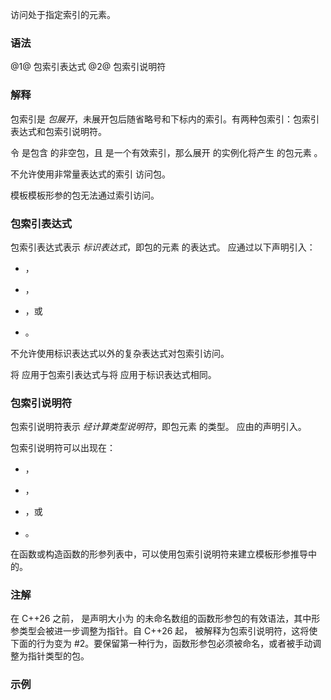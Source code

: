{{title|包索引 {{mark since c++26}}}}
{{cpp/language/declarations/expressions/templates/navbar}}

访问处于指定索引的{{rlp|pack|包}}元素。

===语法===
{{sdsc begin}}
{{sdsc|num=1|{{spar|标识表达式}} {{ttb|...[}} {{spar|表达式}} {{ttb|]}}}}
{{sdsc|num=2|{{spar|typedef 名}} {{ttb|...[}} {{spar|表达式}} {{ttb|]}}}}
{{sdsc end}}

@1@ 包索引表达式
@2@ 包索引说明符

{{par begin}}
{{par|{{spar|typedef 名}}|指名包名的[[cpp/language/identifiers|标识符]]或者[[cpp/language/templates#模板标识|简单模板标识]]}}
{{par|{{spar|标识表达式}}|指名包名的[[cpp/language/expressions#基本表达式|标识表达式]]}}
{{par|{{spar|表达式}}| {{c/core|std::size_t}} 类型的{{rlp|constant expression#经转换的常量表达式|经转换常量表达式}} {{c|I}}，{{c|I}} 在形参包 {{c|P}} 的范围 {{range plain|0|sizeof...(P)}} 内作为指示展开包的索引}}
{{par end}}

===解释===
包索引是 ''包展开''，未展开包后随省略号和下标内的索引。有两种包索引：包索引表达式和包索引说明符。

令 {{tt|P}} 是包含 {{tt|P{{sub|0}}, P{{sub|1}}, ..., P{{sub|n-1}}}} 的非空包，且 {{tt|I}} 是一个有效索引，那么展开 {{tt|P...[I]}} 的实例化将产生 {{tt|P}} 的包元素 {{tt|P{{sub|I}}}}。

不允许使用非常量表达式的索引 {{tt|I}} 访问包。
{{source|1=
int runtime_idx();

void bar(auto... args)
{
    auto a = args...[0];
    const int n = 1;
    auto b = args...[n];
    int m = 2;
    auto c = args...[m]; // 错误：m 不是常量表达式
    auto d = args...[runtime_idx()]; // 错误：'runtime_idx()' 不是常量表达式
}
}}

模板模板形参的包无法通过索引访问。
{{source|1=
template &lt;template &lt;typename...&gt; typename... Temps&gt;
using A = Temps...[0]&lt;&gt;; // 错误： 'Temp' 是模板模板形参包

template &lt;template &lt;typename...&gt; typename... Temps&gt;
using B = Temps&lt;&gt;...[0]; // 错误：'Temps&lt;&gt;' 不表示包名，即使它是简单模板标识
}}

===包索引表达式===
{{sdsc begin}}
{{sdsc|{{spar|标识表达式}} {{ttb|...[}} {{spar|表达式}} {{ttb|]}}}}
{{sdsc end}}

包索引表达式表示 ''标识表达式''，即包的元素 {{tt|P{{sub|I}}}} 的表达式。{{spar|标识表达式}} 应通过以下声明引入：
* {{rlp|pack|非类型模板形参包}}，
* {{rlp|pack|函数形参包}}，
* {{rlp|lambda#捕获|lambda 初始化捕获包}}，或
* {{rlp|structured_binding|结构化绑定包}}。

{{source|1=
template &lt;std::size_t I, typename... Ts&gt;
constexpr auto element_at(Ts... args)
{
    // 'args' 在函数形参包声明中引入
    return args...[I];
}

static_assert(element_at&lt;0&gt;(3, 5, 9) == 3);
static_assert(element_at&lt;2&gt;(3, 5, 9) == 9);
static_assert(element_at&lt;3&gt;(3, 5, 9) == 4); // 错误：超出范围
static_assert(element_at&lt;0&gt;() == 1); // 错误：超出范围，空包

template &lt;std::size_t I, typename Tup&gt;
constexpr auto structured_binding_element_at(Tup tup)
{
    auto [...elems] = tup;
    // 'elems' 在结构化绑定包的声明中引入
    return elems...[I];
}

struct A { bool a; int b; };

static_assert(structured_binding_element_at&lt;0&gt;(A {true, 4}) == true);
static_assert(structured_binding_element_at&lt;1&gt;(A {true, 4}) == 4);

// 'Vals' 在非类型模板形参包声明中引入
template &lt;std::size_t I, std::size_t... Vals&gt;
constexpr std::size_t double_at = Vals...[I] * 2; // OK

template &lt;std::size_t I, typename... Args&gt;
constexpr auto foo(Args... args)
{
    return [...members = args](Args...[I] op)
    {
        // 'members' 在 lambda 初始化捕获包中引入
        return members...[I] + op;
    };
}

static_assert(foo&lt;0&gt;(4, "Hello", true)(5) == 9);
static_assert(foo&lt;1&gt;(3, std::string("C++"))("26") == "C++26");
}}

不允许使用标识表达式以外的复杂表达式对包索引访问。
{{source|1=
template &lt;std::size_t I, auto... Vals&gt;
constexpr auto identity_at = (Vals)...[I]; // 错误
// 使用 'Vals...[I]' 代替

template &lt;std::size_t I, std::size_t... Vals&gt;
constexpr std::size_t triple_at = (Vals * 3)...[I]; // 错误
// 使用 'Vals...[I] * 3' 代替

template &lt;std::size_t I, typename... Args&gt;
constexpr decltype(auto) get(Args&amp;&amp;... args) noexcept
{
    return std::forward&lt;Args&gt;(args)...[I]; // 错误
    // 使用 'std::forward&lt;Args...[I]&gt;(args...[I])' 代替
}
}}

将 {{rlpt|decltype}} 应用于包索引表达式与将 {{rlpt|decltype}} 应用于标识表达式相同。

{{source|1=
void f() 
{
    [](auto... args)
    {
        using T0 = decltype(args...[0]);   // 'T0' 是 'double'
        using T1 = decltype((args...[0])); // 'T1' 是 'double&amp;'
    }(3.14);
}
}}

===包索引说明符===
{{sdsc begin}}
{{sdsc|{{spar|typedef 名}} {{ttb|...[}} {{spar|表达式}} {{ttb|]}}}}
{{sdsc end}}

包索引说明符表示 ''经计算类型说明符''，即包元素 {{tt|P{{sub|I}}}} 的类型。{{spar|typedef 名}} 应由{{rlp|pack|类型模板形参包}}的声明引入。

{{source|1=
template &lt;typename... Ts&gt;
using last_type_t = Ts...[sizeof...(Ts) - 1];

static_assert(std::is_same_v&lt;last_type_t&lt;&gt;, int&gt;); // 错误：超出范围
static_assert(std::is_same_v&lt;last_type_t&lt;int&gt;, int&gt;);
static_assert(std::is_same_v&lt;last_type_t&lt;bool, char&gt;, char&gt;);
static_assert(std::is_same_v&lt;last_type_t&lt;float, int, bool*&gt;, bool*&gt;);
}}

包索引说明符可以出现在：
* {{rlp|declarations#说明符|简单类型说明符}}，
* {{rlp|derived class|基类说明符}}，
* {{rlp|identifiers#有限定标识|嵌套名说明符}}，或
* {{rlp|identifiers#无限定标识|显式析构函数调用中的类型}}。

在函数或构造函数的形参列表中，可以使用包索引说明符来建立模板形参推导中的{{rlps|template argument deduction#不推导语境}}。

{{source|1=
template &lt;typename...&gt;
struct type_seq {};

template &lt;typename... Ts&gt;
auto f(Ts...[0] arg, type_seq&lt;Ts...&gt;)
{
    return arg;
}

// OK："Hello" 被隐式转换到 'std::string_view'
std::same_as&lt;std::string_view&gt; auto a = f("Hello", type_seq&lt;std::string_view&gt;{});

// 错误："Ok" 不能转换为 to 'int'
std::same_as&lt;int&gt; auto b = f("Ok", type_seq&lt;int, const char*&gt;{});
}}

===注解===
在 C++26 之前，{{c|Ts...[N]}} 是声明大小为 {{c|N}} 的未命名数组的函数形参包的有效语法，其中形参类型会被进一步调整为指针。自 C++26 起，{{c|Ts...[1]}} 被解释为包索引说明符，这将使下面的行为变为 #2。要保留第一种行为，函数形参包必须被命名，或者被手动调整为指针类型的包。

{{source|1=
template &lt;typename... Ts&gt;
void f(Ts... [1]);

template &lt;typename... Ts&gt;
void g(Ts... args[1]);
 
template &lt;typename... Ts&gt;
void h(Ts*...); // 更清晰但更加容忍： Ts... 能含有 cv void 或函数类型

void foo() 
{
    f&lt;char, bool&gt;(nullptr, nullptr);
    // 行为 #1（C++26 前） 
    //  调用 void 'f&lt;char, bool&gt;(char[1], bool[1])'（即 'f&lt;char, bool&gt;(char[1], bool[1])'）
    // 行为 #2（C++26 起）
    //  错误：试图调用 'void f&lt;char, bool&gt;(bool)'
    //  但提供了 2 个实参，应为 1

    g&lt;char, bool&gt;(nullptr, nullptr);
    // 调用 'g&lt;char, bool&gt;(char*, bool*)'（即 'g&lt;char, bool&gt;(char[1], bool[1])'）
 
    h&lt;char, bool&gt;(nullptr, nullptr);
    // 调用 'h&lt;char, bool&gt;(char*, bool*)'
}
}}

{{feature test macro|std=C++26|value=202311L|__cpp_pack_indexing|[[#top|包索引]]}}

===示例===
{{example|code=
#include &lt;tuple&gt;

template &lt;std::size_t... Indices, typename Decomposable&gt;
constexpr auto splice(Decomposable d)
{
    auto [...elems] = d;
    return std::make_tuple(elems...[Indices]...);
}

struct Point
{
    int x;
    int y;
    int z;
};

int main() 
{
    constexpr Point p { .x = 1, .y = 4, .z = 3 };
    static_assert(splice&lt;2, 1, 0&gt;(p) == std::make_tuple(3, 4, 1));
    static_assert(splice&lt;1, 1, 0, 0&gt;(p) == std::make_tuple(4, 4, 1, 1));
}
}}

{{langlinks|en|de|es|fr|it|ja|pt|ru}}